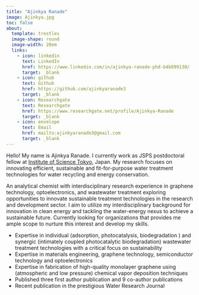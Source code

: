 ---
title: "Ajinkya Ranade"
image: Ajinkya.jpg
toc: false
about:
  template: trestles
  image-shape: round
  image-width: 20em
  links:
    - icon: linkedin
      text: LinkedIn
      href: https://www.linkedin.com/in/ajinkya-ranade-phd-b4b899130/
      target: _blank
    - icon: github
      text: Github
      href: https://github.com/ajinkyaranade3
      target: _blank
    - icon: Researchgate
      text: Researchgate
      href: https://www.researchgate.net/profile/Ajinkya-Ranade
      target: _blank
    - icon: envelope
      text: Email
      href: mailto:ajinkyaranade3@gmail.com
      target: _blank
---

Hello! My name is Ajinkya Ranade. I currently work as JSPS postdoctoral fellow at [Institute of Science Tokyo](https://www.titech.ac.jp/english), Japan. My research focuses on innovating efficient, sustainable and fit-for-purpose water treatment technologies for water recycling and energy conservation.

An analytical chemist with interdisciplinary research experience in graphene technology, optoelectronics, and wastewater treatment exploring opportunities to innovate sustainable treatment technologies in the research and development sector. I aim to utilize my interdisciplinary background for innovation in clean energy and tackling the water-energy nexus to achieve a sustainable future. Currently looking for organizations that provides me ample scope to nurture this interest and develop my skills.

-   Expertise in individual (adsorption, photocatalysis, biodegradation ) and synergic (intimately coupled photocatalytic biodegradation) wastewater treatment technologies with a critical focus on sustainability
-   Expertise in materials engineering, graphene technology, semiconductor technology and optoelectronics
-   Expertise in fabrication of high-quality monolayer graphene using (atmospheric and low pressure) chemical vapor deposition techniques
-   Published three first author publication and 9 co-author publications
-   Recent publication in the prestigious Water Research Journal
